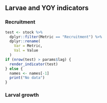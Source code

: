## Larvae and YOY indicators

### Recruitment
```r
test <- stock %>%
  dplyr::filter(Metric == "Recruitment") %>%
  dplyr::rename(
    Var = Metric,
    Val = Value
  )
if (nrow(test) > params$lag) {
  render_indicator(test)
} else {
  names <- names[-1]
  print("No data")
}
```

### Larval growth
